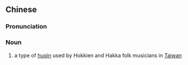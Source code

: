 {{also|吊规仔}}
==Chinese==
{{zh-forms|s=吊规仔}}

===Pronunciation===
{{zh-pron
|m=diàoguīzǐ
|cat=n
}}

===Noun===
{{zh-noun}}

# a type of [[huqin]] used by Hokkien and Hakka folk musicians in [[Taiwan]]

{{zh-cat|Musical instruments}}